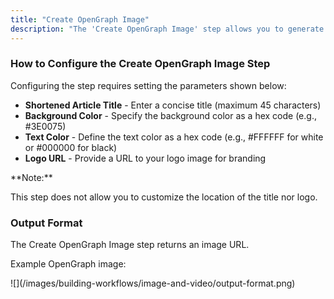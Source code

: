 ```yaml
---
title: "Create OpenGraph Image"
description: "The 'Create OpenGraph Image' step allows you to generate customized social media preview images (OpenGraph images) for your content. These images appear when your content is shared on platforms like Facebook, Twitter, LinkedIn, and other social media sites."
---
```


### How to Configure the Create OpenGraph Image Step

Configuring the step requires setting the parameters shown below:

- **Shortened Article Title** - Enter a concise title (maximum 45 characters)
- **Background Color** - Specify the background color as a hex code (e.g., #3E0075)
- **Text Color** - Define the text color as a hex code (e.g., #FFFFFF for white or #000000 for black)
- **Logo URL** - Provide a URL to your logo image for branding

<Info>
**Note:**

This step does not allow you to customize the location of the title nor logo.

</Info>

### Output Format

The Create OpenGraph Image step returns an image URL.

Example OpenGraph image:

<Frame>
![](/images/building-workflows/image-and-video/output-format.png)
</Frame>